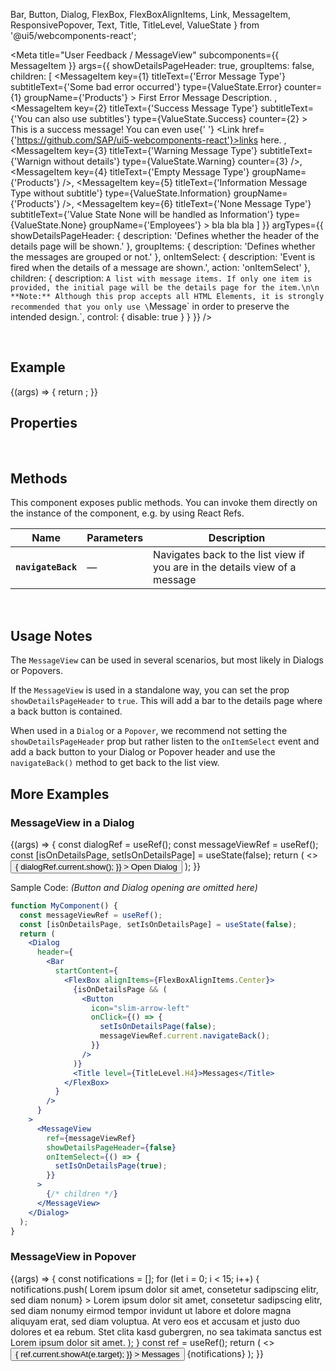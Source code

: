   Bar,
  Button,
  Dialog,
  FlexBox,
  FlexBoxAlignItems,
  Link,
  MessageItem,
  ResponsivePopover,
  Text,
  Title,
  TitleLevel,
  ValueState
} from '@ui5/webcomponents-react';

<Meta
  title="User Feedback / MessageView"
  subcomponents={{ MessageItem }}
  args={{
    showDetailsPageHeader: true,
    groupItems: false,
    children: [
      <MessageItem
        key={1}
        titleText={'Error Message Type'}
        subtitleText={'Some bad error occurred'}
        type={ValueState.Error}
        counter={1}
        groupName={'Products'}
      >
        First Error Message Description.
      </MessageItem>,
      <MessageItem
        key={2}
        titleText={'Success Message Type'}
        subtitleText={'You can also use subtitles'}
        type={ValueState.Success}
        counter={2}
      >
        This is a success message! You can even use{' '}
        <Link href={'https://github.com/SAP/ui5-webcomponents-react'}>links here</Link>.
      </MessageItem>,
      <MessageItem
        key={3}
        titleText={'Warning Message Type'}
        subtitleText={'Warnign without details'}
        type={ValueState.Warning}
        counter={3}
      />,
      <MessageItem key={4} titleText={'Empty Message Type'} groupName={'Products'} />,
      <MessageItem
        key={5}
        titleText={'Information Message Type without subtitle'}
        type={ValueState.Information}
        groupName={'Products'}
      />,
      <MessageItem
        key={6}
        titleText={'None Message Type'}
        subtitleText={'Value State None will be handled as Information'}
        type={ValueState.None}
        groupName={'Employees'}
      >
        bla bla bla
      </MessageItem>
    ]
  }}
  argTypes={{
    showDetailsPageHeader: { description: 'Defines whether the header of the details page will be shown.' },
    groupItems: { description: 'Defines whether the messages are grouped or not.' },
    onItemSelect: { description: 'Event is fired when the details of a message are shown.', action: 'onItemSelect' },
    children: {
      description: `A list with message items. If only one item is provided, the initial page will be the details page for the item.\n\n
**Note:** Although this prop accepts all HTML Elements, it is strongly recommended that you only use \`Message\` in order to preserve the intended design.`,
      control: { disable: true }
    }
  }}
/>

<DocsHeader />

<br />

## Example

<Canvas>
  <Story name="Default">
    {(args) => {
      return <MessageView {...args} />;
    }}
  </Story>
</Canvas>

## Properties

<ArgsTableWithNote story="^" />

<br />

## Methods

This component exposes public methods. You can invoke them directly on the instance of the component, e.g. by using React Refs.

| Name               | Parameters | Description                                                                 |
| ------------------ | ---------- | --------------------------------------------------------------------------- |
| **`navigateBack`** | —          | Navigates back to the list view if you are in the details view of a message |

<br />

## Usage Notes

The `MessageView` can be used in several scenarios, but most likely in Dialogs or Popovers.

If the `MessageView` is used in a standalone way, you can set the prop `showDetailsPageHeader` to `true`.
This will add a bar to the details page where a back button is contained.

When used in a `Dialog` or a `Popover`, we recommend not setting the `showDetailsPageHeader` prop but rather listen
to the `onItemSelect` event and add a back button to your Dialog or Popover header and use the `navigateBack()` method
to get back to the list view.

## More Examples

### MessageView in a Dialog

<Canvas>
  <Story name="Message View in Dialog">
    {(args) => {
      const dialogRef = useRef();
      const messageViewRef = useRef();
      const [isOnDetailsPage, setIsOnDetailsPage] = useState(false);
      return (
        <>
          <Button
            onClick={() => {
              dialogRef.current.show();
            }}
          >
            Open Dialog
          </Button>
          <Dialog
            ref={dialogRef}
            style={{ width: '400px' }}
            className="popupNoContentPadding"
            header={
              <Bar
                startContent={
                  <FlexBox alignItems={FlexBoxAlignItems.Center}>
                    {isOnDetailsPage && (
                      <Button
                        icon="slim-arrow-left"
                        onClick={() => {
                          setIsOnDetailsPage(false);
                          messageViewRef.current.navigateBack();
                        }}
                      />
                    )}
                    <Title level={TitleLevel.H4}>Messages</Title>
                  </FlexBox>
                }
              />
            }
            footer={
              <Bar
                endContent={
                  <Button
                    onClick={() => {
                      dialogRef.current?.close();
                    }}
                  >
                    Close
                  </Button>
                }
              />
            }
          >
            <MessageView
              ref={messageViewRef}
              {...args}
              showDetailsPageHeader={false}
              onItemSelect={() => {
                setIsOnDetailsPage(true);
              }}
            />
          </Dialog>
        </>
      );
    }}
  </Story>
</Canvas>

Sample Code: _(Button and Dialog opening are omitted here)_

```jsx
function MyComponent() {
  const messageViewRef = useRef();
  const [isOnDetailsPage, setIsOnDetailsPage] = useState(false);
  return (
    <Dialog
      header={
        <Bar
          startContent={
            <FlexBox alignItems={FlexBoxAlignItems.Center}>
              {isOnDetailsPage && (
                <Button
                  icon="slim-arrow-left"
                  onClick={() => {
                    setIsOnDetailsPage(false);
                    messageViewRef.current.navigateBack();
                  }}
                />
              )}
              <Title level={TitleLevel.H4}>Messages</Title>
            </FlexBox>
          }
        />
      }
    >
      <MessageView
        ref={messageViewRef}
        showDetailsPageHeader={false}
        onItemSelect={() => {
          setIsOnDetailsPage(true);
        }}
      >
        {/* children */}
      </MessageView>
    </Dialog>
  );
}
```

### MessageView in Popover

<Canvas>
  <Story name="Message View in Popover">
    {(args) => {
      const notifications = [];
      for (let i = 0; i < 15; i++) {
        notifications.push(
          <MessageItem
            key={i}
            titleText={<Text>Lorem ipsum dolor sit amet, consetetur sadipscing elitr, sed diam nonum</Text>}
          >
            <Text>
              Lorem ipsum dolor sit amet, consetetur sadipscing elitr, sed diam nonumy eirmod tempor invidunt ut labore
              et dolore magna aliquyam erat, sed diam voluptua. At vero eos et accusam et justo duo dolores et ea rebum.
              Stet clita kasd gubergren, no sea takimata sanctus est Lorem ipsum dolor sit amet.
            </Text>
          </MessageItem>
        );
      }
      const ref = useRef();
      return (
        <>
          <Button
            onClick={(e) => {
              ref.current.showAt(e.target);
            }}
          >
            Messages
          </Button>
          <ResponsivePopover placementType="Bottom" ref={ref}>
            <MessageView showDetailsPageHeader>{notifications}</MessageView>
          </ResponsivePopover>
        </>
      );
    }}
  </Story>
</Canvas>

<Footer />
